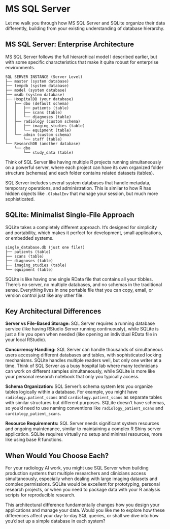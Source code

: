 # MS SQL Server

Let me walk you through how MS SQL Server and SQLite organize their data differently, building from your existing understanding of database hierarchy.

## MS SQL Server: Enterprise Architecture

MS SQL Server follows the full hierarchical model I described earlier, but with some specific characteristics that make it quite robust for enterprise environments.

```
SQL SERVER INSTANCE (Server Level)
├── master (system database)
├── tempdb (system database) 
├── model (system database)
├── msdb (system database)
├── HospitalDB (your database)
│   ├── dbo (default schema)
│   │   ├── patients (table)
│   │   ├── scans (table)
│   │   └── diagnoses (table)
│   ├── radiology (custom schema)
│   │   ├── imaging_studies (table)
│   │   └── equipment (table)
│   └── admin (custom schema)
│       └── staff (table)
└── ResearchDB (another database)
    └── dbo
        └── study_data (table)
```

Think of SQL Server like having multiple R projects running simultaneously on a powerful server, where each project can have its own organized folder structure (schemas) and each folder contains related datasets (tables).

SQL Server includes several system databases that handle metadata, temporary operations, and administration. This is similar to how R has hidden objects like `.GlobalEnv` that manage your session, but much more sophisticated.

## SQLite: Minimalist Single-File Approach

SQLite takes a completely different approach. It's designed for simplicity and portability, which makes it perfect for development, small applications, or embedded systems.

```
single_database.db (just one file!)
├── patients (table) 
├── scans (table)
├── diagnoses (table)
├── imaging_studies (table)
└── equipment (table)
```

SQLite is like having one single RData file that contains all your tibbles. There's no server, no multiple databases, and no schemas in the traditional sense. Everything lives in one portable file that you can copy, email, or version control just like any other file.

## Key Architectural Differences

**Server vs File-Based Storage:**
SQL Server requires a running database service (like having RStudio Server running continuously), while SQLite is just a file you open when needed (like opening an individual RData file in your local RStudio).

**Concurrency Handling:**
SQL Server can handle thousands of simultaneous users accessing different databases and tables, with sophisticated locking mechanisms. SQLite handles multiple readers well, but only one writer at a time. Think of SQL Server as a busy hospital lab where many technicians can work on different samples simultaneously, while SQLite is more like your personal research notebook that only you typically access.

**Schema Organization:**
SQL Server's schema system lets you organize tables logically within a database. For example, you might have `radiology.patient_scans` and `cardiology.patient_scans` as separate tables with similar structures but different purposes. SQLite doesn't have schemas, so you'd need to use naming conventions like `radiology_patient_scans` and `cardiology_patient_scans`.

**Resource Requirements:**
SQL Server needs significant system resources and ongoing maintenance, similar to maintaining a complex R Shiny server application. SQLite requires virtually no setup and minimal resources, more like using base R functions.

## When Would You Choose Each?

For your radiology AI work, you might use SQL Server when building production systems that multiple researchers and clinicians access simultaneously, especially when dealing with large imaging datasets and complex permissions. SQLite would be excellent for prototyping, personal research projects, or when you need to package data with your R analysis scripts for reproducible research.

This architectural difference fundamentally changes how you design your applications and manage your data. Would you like me to explore how these differences affect your day-to-day SQL queries, or shall we dive into how you'd set up a simple database in each system?